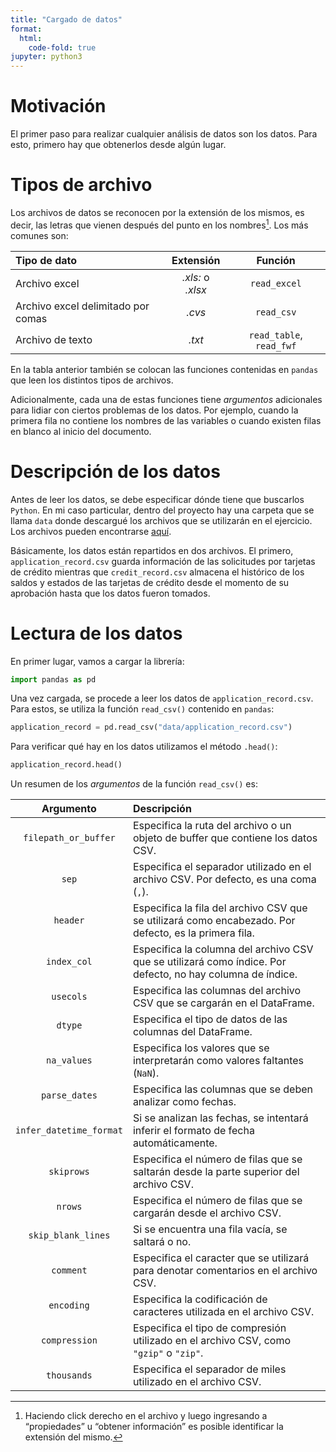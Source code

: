 ```yaml
---
title: "Cargado de datos"
format:
  html:
    code-fold: true
jupyter: python3
---
```



# Motivación

El primer paso para realizar cualquier análisis de datos son los datos. Para esto, primero hay que obtenerlos desde algún lugar.

# Tipos de archivo

Los archivos de datos se reconocen por la extensión de los mismos, es decir, las letras que vienen después del punto en los nombres[^Nota1]. Los más comunes son:

[^Nota1]: Haciendo click derecho en el archivo y luego ingresando a "propiedades" u "obtener información" es posible identificar la extensión del mismo.

| **Tipo de dato** |   **Extensión**         | **Función**             |
|:-----------------|:-----------------------:|:-----------------------:|
| Archivo excel    | _.xls:_ o _.xlsx_       | `read_excel`            |
| Archivo excel delimitado por comas| _.cvs_ | `read_csv`              |
| Archivo de texto | _.txt_                  | `read_table`, `read_fwf`|


En la tabla anterior también se colocan las funciones contenidas en `pandas` que leen los distintos tipos de archivos.

Adicionalmente, cada una de estas funciones tiene _argumentos_ adicionales para lidiar con ciertos problemas de los datos. Por ejemplo, cuando la primera fila no contiene los nombres de las variables o cuando existen filas en blanco al inicio del documento.

# Descripción de los datos

Antes de leer los datos, se debe especificar dónde tiene que buscarlos `Python`. En mi caso particular, dentro del proyecto hay una carpeta que se llama `data` donde descargué los archivos que se utilizarán en el ejercicio. Los archivos pueden encontrarse [aquí](https://www.kaggle.com/datasets/rikdifos/credit-card-approval-prediction).

Básicamente, los datos están repartidos en dos archivos. El primero, `application_record.csv` guarda información de las solicitudes por tarjetas de crédito mientras que `credit_record.csv` almacena el histórico de los saldos y estados de las tarjetas de crédito desde el momento de su aprobación hasta que los datos fueron tomados.

# Lectura de los datos

En primer lugar, vamos a cargar la librería:

```python
import pandas as pd
```


Una vez cargada, se procede a leer los datos de `application_record.csv`. Para estos, se utiliza la función `read_csv()` contenido en `pandas`:


```python
application_record = pd.read_csv("data/application_record.csv")
```

Para verificar qué hay en los datos utilizamos el método `.head()`:

```python
application_record.head()
```

Un resumen de los _argumentos_ de la función `read_csv()` es:

| **Argumento**             |                               **Descripción**                                     |
|:-------------------------:|:----------------------------------------------------------------------------------|
| `filepath_or_buffer`      | Especifica la ruta del archivo o un objeto de buffer que contiene los datos CSV.  |
| `sep`                     | Especifica el separador utilizado en el archivo CSV. Por defecto, es una coma (`,`). |
| `header`                  | Especifica la fila del archivo CSV que se utilizará como encabezado. Por defecto, es la primera fila. |
| `index_col`               | Especifica la columna del archivo CSV que se utilizará como índice. Por defecto, no hay columna de índice. |
| `usecols`                 | Especifica las columnas del archivo CSV que se cargarán en el DataFrame.          |
| `dtype`                   | Especifica el tipo de datos de las columnas del DataFrame.                        |
| `na_values`               | Especifica los valores que se interpretarán como valores faltantes (`NaN`).       |
| `parse_dates`             | Especifica las columnas que se deben analizar como fechas.                        |
| `infer_datetime_format`   | Si se analizan las fechas, se intentará inferir el formato de fecha automáticamente. |
| `skiprows`                | Especifica el número de filas que se saltarán desde la parte superior del archivo CSV. |
| `nrows`                   | Especifica el número de filas que se cargarán desde el archivo CSV.               |
| `skip_blank_lines`        | Si se encuentra una fila vacía, se saltará o no.                                  |
| `comment`                 | Especifica el caracter que se utilizará para denotar comentarios en el archivo CSV. |
| `encoding`                | Especifica la codificación de caracteres utilizada en el archivo CSV.             |
| `compression`             | Especifica el tipo de compresión utilizado en el archivo CSV, como `"gzip"` o `"zip"`. |
| `thousands`               | Especifica el separador de miles utilizado en el archivo CSV.                     |
